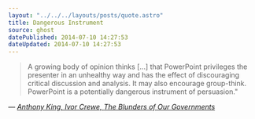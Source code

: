 ```yaml
---
layout: "../../../layouts/posts/quote.astro"
title: Dangerous Instrument
source: ghost
datePublished: 2014-07-10 14:27:53
dateUpdated: 2014-07-10 14:27:53
---
```


> A growing body of opinion thinks […] that PowerPoint privileges the presenter in an unhealthy way and has the effect of discouraging critical discussion and analysis. It may also encourage group-think. PowerPoint is a potentially dangerous instrument of persuasion."

— <cite>[Anthony King, Ivor Crewe, _The Blunders of Our Governments_](https://www.goodreads.com/book/show/18485664-the-blunders-of-our-governments)</cite>
